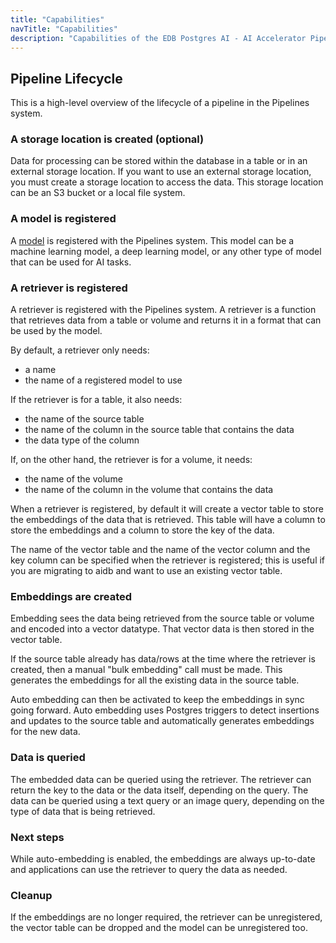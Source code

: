 ```yaml
---
title: "Capabilities"
navTitle: "Capabilities"
description: "Capabilities of the EDB Postgres AI - AI Accelerator Pipelines."
---
```


## Pipeline Lifecycle

This is a high-level overview of the lifecycle of a pipeline in the Pipelines system.

### A storage location is created (optional)

Data for processing can be stored within the database in a table or in an external storage location.
If you want to use an external storage location, you must create a storage location to access the data.
This storage location can be an S3 bucket or a local file system.

### A model is registered

A [model](models) is registered with the Pipelines system. This model can be a machine learning model, a deep learning model, or any other type of model that can be used for AI tasks.

### A retriever is registered

A retriever is registered with the Pipelines system. A retriever is a function that retrieves data from a table or volume and returns it in a format that can be used by the model.

By default, a retriever only needs:

* a name
* the name of a registered model to use

If the retriever is for a table, it also needs:

* the name of the source table
* the name of the column in the source table that contains the data
* the data type of the column

If, on the other hand, the retriever is for a volume, it needs:

* the name of the volume
* the name of the column in the volume that contains the data

When a retriever is registered, by default it will create a vector table to store the embeddings of the data that is retrieved.
This table will have a column to store the embeddings and a column to store the key of the data.

The name of the vector table and the name of the vector column and the key column can be specified when the retriever is registered; this is useful if you are migrating to aidb and want to use an existing vector table.

### Embeddings are created

Embedding sees the data being retrieved from the source table or volume and encoded into a vector datatype. That vector data is then stored in the vector table.

If the source table already has data/rows at the time where the retriever is created, then a manual "bulk embedding" call must be made. This generates the embeddings for all the existing data in the source table.

Auto embedding can then be activated to keep the embeddings in sync going forward. Auto embedding uses Postgres triggers to detect insertions and updates to the source table and automatically generates embeddings for the new data.

### Data is queried

The embedded data can be queried using the retriever. The retriever can return the key to the data or the data itself, depending on the query. The data can be queried using a text query or an image query, depending on the type of data that is being retrieved.

### Next steps

While auto-embedding is enabled, the embeddings are always up-to-date and applications can use the retriever to query the data as needed.

### Cleanup

If the embeddings are no longer required, the retriever can be unregistered, the vector table can be dropped and the model can be unregistered too.

